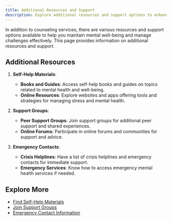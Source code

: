 ```yaml
---
title: Additional Resources and Support
description: Explore additional resources and support options to enhance your counseling experience and maintain mental well-being.
---
```


In addition to counseling services, there are various resources and support options available to help you maintain mental well-being and manage challenges effectively. This page provides information on additional resources and support.

## Additional Resources

1. **Self-Help Materials**:
   - **Books and Guides**: Access self-help books and guides on topics related to mental health and well-being.
   - **Online Resources**: Explore websites and apps offering tools and strategies for managing stress and mental health.

2. **Support Groups**:
   - **Peer Support Groups**: Join support groups for additional peer support and shared experiences.
   - **Online Forums**: Participate in online forums and communities for support and advice.

3. **Emergency Contacts**:
   - **Crisis Helplines**: Have a list of crisis helplines and emergency contacts for immediate support.
   - **Emergency Services**: Know how to access emergency mental health services if needed.

## Explore More

- [Find Self-Help Materials](/resources/self-help)
- [Join Support Groups](/resources/support-groups)
- [Emergency Contact Information](/resources/emergency-contacts)
